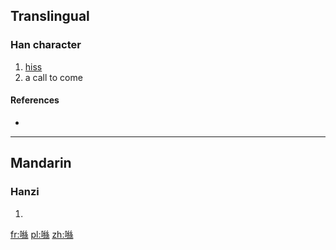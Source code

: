 {{also|咝}}
==Translingual==

===Han character===
{{Han char|rn=30|rad=口|as=12|sn=15|four=|canj=口女火火 (RVFF)}}

# [[hiss]]
# a call to come

====References====
* {{Han ref|kx=0209.151|hdz=10687.180|uh=565D|ud=22109}}

----

==Mandarin==

===Hanzi===
{{cmn-hanzi|sim=咝|pin=[[sī]] ([[si1]])|wg=ssu<sup>1</sup>}}

# {{defn|lang=cmn|sort=口12}}

[[fr:噝]]
[[pl:噝]]
[[zh:噝]]